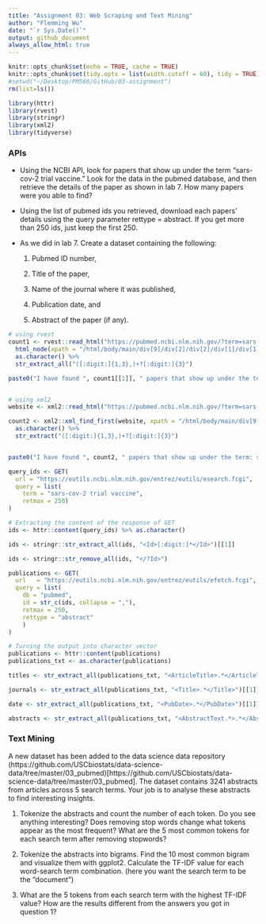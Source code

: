 ```yaml
---
title: "Assignment 03: Web Scraping and Text Mining"
author: "Flemming Wu"
date: "`r Sys.Date()`"
output: github_document
always_allow_html: true
---
```


```r
knitr::opts_chunk$set(echo = TRUE, cache = TRUE)
knitr::opts_chunk$set(tidy.opts = list(width.cutoff = 60), tidy = TRUE)
#setwd("~/Desktop/PM566/GitHub/03-assignment")
rm(list=ls())
```

```r
library(httr)
library(rvest)
library(stringr)
library(xml2)
library(tidyverse)
```


### APIs

* Using the NCBI API, look for papers that show up under the term “sars-cov-2 trial vaccine.” Look for the data in the pubmed database, and then retrieve the details of the paper as shown in lab 7. How many papers were you able to find?

* Using the list of pubmed ids you retrieved, download each papers’ details using the query parameter rettype = abstract. If you get more than 250 ids, just keep the first 250.

* As we did in lab 7. Create a dataset containing the following:

  1. Pubmed ID number,
  
  2. Title of the paper,
  
  3. Name of the journal where it was published,
  
  4. Publication date, and
  
  5. Abstract of the paper (if any).
  

```r

# using rvest
count1 <- rvest::read_html("https://pubmed.ncbi.nlm.nih.gov/?term=sars-cov-2+trial+vaccine") %>%
  html_node(xpath = "/html/body/main/div[9]/div[2]/div[2]/div[1]/div[1]") %>%
  as.character() %>%
  str_extract_all("([:digit:]{1,3},)+?[:digit:]{3}") 

paste0("I have found ", count1[[1]], " papers that show up under the term: sars-cov-2 trial vaccine using rvest")


# using xml2
website <- xml2::read_html("https://pubmed.ncbi.nlm.nih.gov/?term=sars-cov-2+trial+vaccine")

count2 <- xml2::xml_find_first(website, xpath = "/html/body/main/div[9]/div[2]/div[2]/div[1]/div[1]") %>%
  as.character() %>%
  str_extract("([:digit:]{1,3},)+?[:digit:]{3}")


paste0("I have found ", count2, " papers that show up under the term: sars-cov-2 trial vaccine using xml2")
```



```r
query_ids <- GET(
  url = "https://eutils.ncbi.nlm.nih.gov/entrez/eutils/esearch.fcgi",
  query = list(
    term = "sars-cov-2 trial vaccine",
    retmax = 250)
)

# Extracting the content of the response of GET
ids <- httr::content(query_ids) %>% as.character()

ids <- stringr::str_extract_all(ids, "<Id>[:digit:]*</Id>")[[1]]

ids <- stringr::str_remove_all(ids, "</?Id>")

publications <- GET(
  url   = "https://eutils.ncbi.nlm.nih.gov/entrez/eutils/efetch.fcgi", # the link now will be using efetch, instead of esearch
  query = list(
    db = "pubmed",
    id = str_c(ids, collapse = ","),
    retmax = 250,
    rettype = "abstract"
    )
)

# Turning the output into character vector
publications <- httr::content(publications)
publications_txt <- as.character(publications)

```



```r
titles <- str_extract_all(publications_txt, "<ArticleTitle>.*</ArticleTitle>")[[1]] %>% str_remove_all("</?[:alpha:]*>")

journals <- str_extract_all(publications_txt, "<Title>.*</Title>")[[1]] %>% str_remove_all("</?[:alpha:]*>")

date <- str_extract_all(publications_txt, "<PubDate>.*</PubDate>")[[1]] %>% str_remove_all("</?[:alpha:]*>")

abstracts <- str_extract_all(publications_txt, "<AbstractText.*>.*</AbstractText.*>")[[1]] %>% str_remove_all("</?[:alpha:]*>")
```


### Text Mining

A new dataset has been added to the data science data repository (https://github.com/USCbiostats/data-science-data/tree/master/03_pubmed)[https://github.com/USCbiostats/data-science-data/tree/master/03_pubmed]. The dataset contains 3241 abstracts from articles across 5 search terms. Your job is to analyse these abstracts to find interesting insights.

1. Tokenize the abstracts and count the number of each token. Do you see anything interesting? Does removing stop words change what tokens appear as the most frequent? What are the 5 most common tokens for each search term after removing stopwords?

2. Tokenize the abstracts into bigrams. Find the 10 most common bigram and visualize them with ggplot2.
Calculate the TF-IDF value for each word-search term combination. (here you want the search term to be the “document”) 

3. What are the 5 tokens from each search term with the highest TF-IDF value? How are the results different from the answers you got in question 1?
